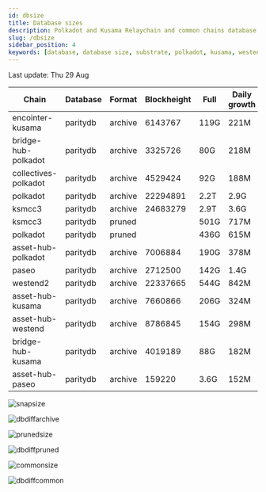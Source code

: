 ```yaml
---
id: dbsize
title: Database sizes
description: Polkadot and Kusama Relaychain and common chains database sizes
slug: /dbsize
sidebar_position: 4
keywords: [database, database size, substrate, polkadot, kusama, westend]
---
```



Last update: Thu 29 Aug

| Chain    | Database   | Format | Blockheight | Full         | Daily growth |
| ------------------------| ----------- | -------- | ------- | ---------- | ----- | 
| encointer-kusama | paritydb | archive | 6143767 | 119G | 221M |
| bridge-hub-polkadot | paritydb | archive | 3325726 | 80G | 218M |
| collectives-polkadot | paritydb | archive | 4529424 | 92G | 188M |
| polkadot | paritydb | archive | 22294891 | 2.2T | 2.9G |
| ksmcc3 | paritydb | archive | 24683279 | 2.9T | 3.6G |
| ksmcc3 | paritydb | pruned |  | 501G | 717M |
| polkadot | paritydb | pruned |  | 436G | 615M |
| asset-hub-polkadot | paritydb | archive | 7006884 | 190G | 378M |
| paseo | paritydb | archive | 2712500 | 142G | 1.4G |
| westend2 | paritydb | archive | 22337665 | 544G | 842M |
| asset-hub-kusama | paritydb | archive | 7660866 | 206G | 324M |
| asset-hub-westend | paritydb | archive | 8786845 | 154G | 298M |
| bridge-hub-kusama | paritydb | archive | 4019189 | 88G | 182M |
| asset-hub-paseo | paritydb | archive | 159220 | 3.6G | 152M |

![snapsize](/img/archivesize.png)

![dbdiffarchive](/img/dbdiffrelay.png)

![prunedsize](/img/prunedsize.png)

![dbdiffpruned](/img/dbdiffpruned.png)

![commonsize](/img/commonsize.png)

![dbdiffcommon](/img/dbdiffcommon.png)
